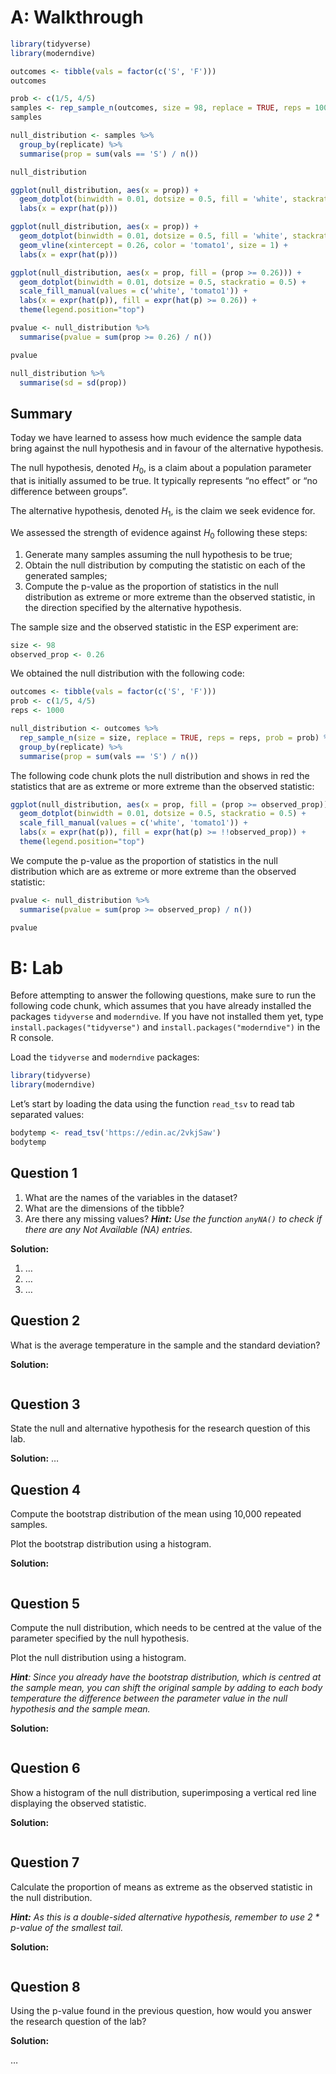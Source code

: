 # A: Walkthrough

```r
library(tidyverse)
library(moderndive)
```

```r
outcomes <- tibble(vals = factor(c('S', 'F')))
outcomes
```

```r
prob <- c(1/5, 4/5)
samples <- rep_sample_n(outcomes, size = 98, replace = TRUE, reps = 1000, prob = prob)
samples
```

```r
null_distribution <- samples %>% 
  group_by(replicate) %>%
  summarise(prop = sum(vals == 'S') / n())

null_distribution
```

```r
ggplot(null_distribution, aes(x = prop)) +
  geom_dotplot(binwidth = 0.01, dotsize = 0.5, fill = 'white', stackratio = 0.5) +
  labs(x = expr(hat(p)))
```

```r
ggplot(null_distribution, aes(x = prop)) +
  geom_dotplot(binwidth = 0.01, dotsize = 0.5, fill = 'white', stackratio = 0.5) +
  geom_vline(xintercept = 0.26, color = 'tomato1', size = 1) +
  labs(x = expr(hat(p)))
```

```r
ggplot(null_distribution, aes(x = prop, fill = (prop >= 0.26))) +
  geom_dotplot(binwidth = 0.01, dotsize = 0.5, stackratio = 0.5) +
  scale_fill_manual(values = c('white', 'tomato1')) +
  labs(x = expr(hat(p)), fill = expr(hat(p) >= 0.26)) +
  theme(legend.position="top")
```

```r
pvalue <- null_distribution %>%
  summarise(pvalue = sum(prop >= 0.26) / n())

pvalue
```

```r
null_distribution %>%
  summarise(sd = sd(prop))
```



## Summary

Today we have learned to assess how much evidence the sample data bring against the null hypothesis and in favour of the alternative hypothesis.

The null hypothesis, denoted $H_0$, is a claim about a population parameter that is initially assumed to be true. It typically represents "no effect" or "no difference between groups".

The alternative hypothesis, denoted $H_1$, is the claim we seek evidence for.

We assessed the strength of evidence against $H_0$ following these steps:

1. Generate many samples assuming the null hypothesis to be true;
2. Obtain the null distribution by computing the statistic on each of the generated samples;
3. Compute the p-value as the proportion of statistics in the null distribution as extreme or more extreme than the observed statistic, in the direction specified by the alternative hypothesis.

The sample size and the observed statistic in the ESP experiment are:
```r
size <- 98
observed_prop <- 0.26
```

We obtained the null distribution with the following code:
```r
outcomes <- tibble(vals = factor(c('S', 'F')))
prob <- c(1/5, 4/5)
reps <- 1000

null_distribution <- outcomes %>%
  rep_sample_n(size = size, replace = TRUE, reps = reps, prob = prob) %>%
  group_by(replicate) %>%
  summarise(prop = sum(vals == 'S') / n())
```

The following code chunk plots the null distribution and shows in red the statistics that are as extreme or more extreme than the observed statistic:
```r
ggplot(null_distribution, aes(x = prop, fill = (prop >= observed_prop))) +
  geom_dotplot(binwidth = 0.01, dotsize = 0.5, stackratio = 0.5) +
  scale_fill_manual(values = c('white', 'tomato1')) +
  labs(x = expr(hat(p)), fill = expr(hat(p) >= !!observed_prop)) +
  theme(legend.position="top")
```

We compute the p-value as the proportion of statistics in the null distribution which are as extreme or more extreme than the observed statistic:
```r
pvalue <- null_distribution %>%
  summarise(pvalue = sum(prop >= observed_prop) / n())

pvalue
```



# B: Lab

Before attempting to answer the following questions, make sure to run the following code chunk, which assumes that you have already installed the packages `tidyverse` and `moderndive`.
If you have not installed them yet, type `install.packages("tidyverse")` and `install.packages("moderndive")` in the R console.

Load the `tidyverse` and `moderndive` packages:
```r
library(tidyverse)
library(moderndive)
```

Let's start by loading the data using the function `read_tsv` to read tab separated values:
```r
bodytemp <- read_tsv('https://edin.ac/2vkjSaw')
bodytemp
```


## Question 1

1. What are the names of the variables in the dataset?
2. What are the dimensions of the tibble?
3. Are there any missing values? _**Hint:** Use the function `anyNA()` to check if there are any Not Available (NA) entries._

**Solution:**

1. ...
2. ...
3. ...


## Question 2

What is the average temperature in the sample and the standard deviation?

**Solution:**

```r

```


## Question 3

State the null and alternative hypothesis for the research question of this lab.

**Solution:**
...


## Question 4

Compute the bootstrap distribution of the mean using 10,000 repeated samples.

Plot the bootstrap distribution using a histogram.

**Solution:**

```r

```


## Question 5

Compute the null distribution, which needs to be centred at the value of the parameter specified by the null hypothesis.

Plot the null distribution using a histogram.

_**Hint**: Since you already have the bootstrap distribution, which is centred at the sample mean, you can shift the original sample by adding to each body temperature the difference between the parameter value in the null hypothesis and the sample mean._

**Solution:**

```r

```


## Question 6

Show a histogram of the null distribution, superimposing a vertical red line displaying the observed statistic.

**Solution:**

```r

```


## Question 7

Calculate the proportion of means as extreme as the observed statistic in the null distribution.

_**Hint:** As this is a double-sided alternative hypothesis, remember to use 2 * p-value of the smallest tail._

**Solution:**

```r

```


## Question 8

Using the p-value found in the previous question, how would you answer the research question of the lab?

**Solution:**

...

